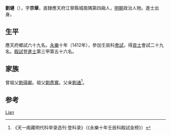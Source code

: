{{Otheruses|other=名为刘琏的其他人物|刘琏}}

'''劉璉'''（{{bd|1386年||？}}），字'''宗華'''，直隸應天府江寧縣城南隅第四廂人，[[明朝|明朝]]政治人物。進士出身。

== 生平 ==
應天府鄉試六十九名。[[永樂|永樂]]十年（1412年），參加壬辰科[[會試|會試]]，得[[貢士|貢士]]會試二十九名。[[殿試|殿試]]登[[進士|進士]]第三甲第五十六名。

== 家族 ==
曾祖父[[劉得卿|劉得卿]]。祖父[[劉彥實|劉彥實]]。父亲[[劉通|劉通]]<ref>《天一阁藏明代科举录选刊·登科录》（《永樂十年壬辰科殿試金榜》）</ref>。

== 参考 ==
{{reflist}}

{{明朝人物小作品}}
{{永樂十年壬辰科殿試金榜}}

{{Authority control}}
{{DEFAULTSORT:Liu刘}}
[[Category:刘姓|Lian]]